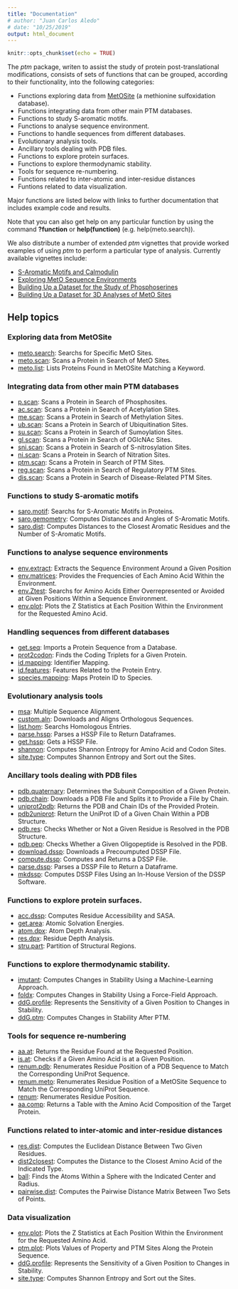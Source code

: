 ```yaml
---
title: "Documentation"
# author: "Juan Carlos Aledo"
# date: "10/25/2019"
output: html_document
---
```


```r
knitr::opts_chunk$set(echo = TRUE)
```


The _ptm_ package, writen to assist the study of protein post-translational modifications, consists of sets of functions that can be grouped, according to their functionality, into the following categories:

* Functions exploring data from [MetOSite](https://metosite.uma.es) (a methionine sulfoxidation database).
* Functions integrating data from other main PTM databases.
* Functions to study S-aromatic motifs.
* Functions to analyse sequence environment.
* Functions to handle sequences from different databases.
* Evolutionary analysis tools.
* Ancillary tools dealing with PDB files.
* Functions to explore protein surfaces.
* Functions to explore thermodynamic stability.
* Tools for sequence re-numbering.
* Functions related to inter-atomic and inter-residue distances
* Funtions related to data visualization.

Major functions are listed below with links to further documentation that includes example code and results.

Note that you can also get help on any particular function by using the command **?function**  or **help(function)** (e.g. help(meto.search)).

We also distribute a number of extended _ptm_ vignettes that provide worked examples of using _ptm_ to perform a particular type of analysis. Currently available vignettes include:

* [S-Aromatic Motifs and Calmodulin](./S-Aromatic-Motifs-and-Calmodulin)
* [Exploring MetO Sequence Environments](./Exploring-MetO-Sequence-Environments)
* [Building Up a Dataset for the Study of Phosphoserines](./Building-Up-a-Dataset-for-the-Study-of-Phosphoserines)
* [Building Up a Dataset for 3D Analyses of MetO Sites](./Building-Up-a-Dataset-for-3D-Analyses-of-MetO Sites)

## Help topics

### Exploring data from MetOSite

* [meto.search](./meto.search): Searchs for Specific MetO Sites.
* [meto.scan](./meto.scan): Scans a Protein in Search of MetO Sites.
* [meto.list](./meto.list): Lists Proteins Found in MetOSite Matching a Keyword.

### Integrating data from other main PTM databases

* [p.scan](./p.scan): Scans a Protein in Search of Phosphosites.
* [ac.scan](./ac.scan): Scans a Protein in Search of Acetylation Sites.
* [me.scan](./me.scan): Scans a Protein in Search of Methylation Sites.
* [ub.scan](./ub.scan): Scans a Protein in Search of Ubiquitination Sites.
* [su.scan](./su.scan): Scans a Protein in Search of Sumoylation Sites.
* [gl.scan](./gl.scan): Scans a Protein in Search of OGlcNAc Sites.
* [sni.scan](./sni.scan): Scans a Protein in Search of S-nitrosylation Sites.
* [ni.scan](./ni.scan): Scans a Protein in Search of Nitration Sites.
* [ptm.scan](./ptm.scan): Scans a Protein in Search of PTM Sites.
* [reg.scan](./reg.scan): Scans a Protein in Search of Regulatory PTM Sites.
* [dis.scan](./dis.scan): Scans a Protein in Search of Disease-Related PTM Sites.

### Functions to study S-aromatic motifs

* [saro.motif](./saro.motif): Searchs for S-Aromatic Motifs in Proteins.
* [saro.gemometry](./saro.geometry): Computes Distances and Angles of S-Aromatic Motifs.
* [saro.dist](./saro.dist): Computes Distances to the Closest Aromatic Residues and the Number of S-Aromatic Motifs.

### Functions to analyse sequence environments

* [env.extract](./env.extract): Extracts the Sequence Environment Around a Given Position
* [env.matrices](./env.matrices): Provides the Frequencies of Each Amino Acid Within the Environment.
* [env.Ztest](./env.Ztest): Searchs for Amino Acids Either Overrepresented or Avoided at Given Positions Within a Sequence Environment.
* [env.plot](./env.plot): Plots the Z Statistics at Each Position Within the Environment for the Requested Amino Acid.

### Handling sequences from different databases

* [get.seq](./get.seq): Imports a Protein Sequence from a Database.
* [prot2codon](./prot2codon): Finds the Coding Triplets for a Given Protein.
* [id.mapping](./id.mapping): Identifier Mapping.
* [id.features](./id.features): Features Related to the Protein Entry.
* [species.mapping](./species.mapping): Maps Protein ID to Species.


### Evolutionary analysis tools

* [msa](/msa): Multiple Sequence Alignment.
* [custom.aln](/custom.aln): Downloads and Aligns Orthologous Sequences.
* [list.hom](/list.hom): Searchs Homologous Entries.
* [parse.hssp](/parse.hssp): Parses a HSSP File to Return Dataframes.
* [get.hssp](/get.hssp): Gets a HSSP File.
* [shannon](/shannon): Computes Shannon Entropy for Amino Acid and Codon Sites.
* [site.type](/site.type): Computes Shannon Entropy and Sort out the Sites.

### Ancillary tools dealing with PDB files

* [pdb.quaternary](./pdb.quaternary): Determines the Subunit Composition of a Given Protein.
* [pdb.chain](./pdb.chain): Downloads a PDB File and Splits it to Provide a File by Chain.
* [uniprot2pdb](./uniprot2pdb): Returns the PDB and Chain IDs of the Provided Protein.
* [pdb2uniprot](./pdb2uniprot): Return the UniProt ID of a Given Chain Within a PDB Structure.
* [pdb.res](./pdb.res): Checks Whether or Not a Given Residue is Resolved in the PDB Structure.
* [pdb.pep](./pdb.pep): Checks Whether a Given Oligopeptide is Resolved in the PDB.
* [download.dssp](./download.dssp): Downloads a Precoumputed DSSP File.
* [compute.dssp](./compute.dssp): Computes and Returns a DSSP File.
* [parse.dssp](./parse.dssp): Parses a DSSP File to Return a Dataframe.
* [mkdssp](./mkdssp): Computes DSSP Files Using an In-House Version of the DSSP Software.

### Functions to explore protein surfaces.

* [acc.dssp](./accdssp): Computes Residue Accessibility and SASA.
* [get.area](./getarea): Atomic Solvation Energies.
* [atom.dpx](./atomdpx): Atom Depth Analysis.
* [res.dpx](./resdpx): Residue Depth Analysis.
* [stru.part](/strupart): Partition of Structural Regions.

### Functions to explore thermodynamic stability.

* [imutant](/imutant): Computes Changes in Stability Using a Machine-Learning Approach.
* [foldx](/foldx): Computes Changes in Stability Using a Force-Field Approach.
* [ddG.profile](/ddGprofile): Represents the Sensitivity of a Given Position to Changes in Stability.
* [ddG.ptm](/ddGptm): Computes Changes in Stability After PTM.

### Tools for sequence re-numbering 

* [aa.at](./aa.at): Returns the Residue Found at the Requested Position.
* [is.at](./is.at): Checks if a Given Amino Acid is at a Given Position.
* [renum.pdb](./renum.pdb): Renumerates Residue Position of a PDB Sequence to Match the Corresponding UniProt Sequence.
* [renum.meto](./renum.meto): Renumerates Residue Position of a MetOSite Sequence to Match the Corresponding UniProt Sequence.
* [renum](./renum): Renumerates Residue Position.
* [aa.comp](./aa.comp): Returns a Table with the Amino Acid Composition of the Target Protein.

### Functions related to inter-atomic and inter-residue distances

* [res.dist](./res.dist): Computes the Euclidean Distance Between Two Given Residues.
* [dist2closest](./dist2closest): Computes the Distance to the Closest Amino Acid of the Indicated Type.
* [ball](./ball): Finds the Atoms Within a Sphere with the Indicated Center and Radius.
* [pairwise.dist](./pairwise.dist): Computes the Pairwise Distance Matrix Between Two Sets of Points.

### Data visualization

* [env.plot](./env.plot): Plots the Z Statistics at Each Position Within the Environment for the Requested Amino Acid.
* [ptm.plot](./plotptm): Plots Values of Property and PTM Sites Along the Protein Sequence.
* [ddG.profile](/ddGprofile): Represents the Sensitivity of a Given Position to Changes in Stability.
* [site.type](/site.type): Computes Shannon Entropy and Sort out the Sites.

